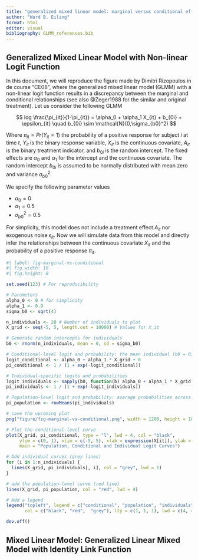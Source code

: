 ```yaml
---
title: "generalized mixed linear model: marginal versus conditional effects"
author: "Ward B. Eiling"
format: html
editor: visual
bibliography: GLMM_references.bib
---
```


## Generalized Mixed Linear Model with Non-linear Logit Function

In this document, we will reproduce the figure made by Dimitri Rizopoulos in de course "CE08", where the generalized mixed linear model (GLMM) with a non-linear logit function results in a discrepancy between the marginal and conditional relationships (see also @Zeger1988 for the similar and original treatment). Let us consider the following GLMM

$$
log \frac{\pi_{it}}{1-\pi_{it}} = \alpha_0 + \alpha_1 X_{it} + b_{0i} + \epsilon_{it} \quad b_{0i} \sim \mathcal{N}(0,\sigma_{b0}^2)
$$

Where $\pi_{it} = Pr(Y_{it} = 1)$ the probability of a positive response for subject $i$ at time $t$, $Y_{it}$ is the binary response variable, $X_{it}$ is the continuous covariate, $A_{it}$ is the binary treatment indicator, and $b_{0i}$ is the random intercept. The fixed effects are $\alpha_0$ and $\alpha_1$ for the intercept and the continuous covariate. The random intercept $b_{0i}$ is assumed to be normally distributed with mean zero and variance $\sigma_{b0}^2$.

We specify the following parameter values

-   $\alpha_0 = 0$
-   $\alpha_1 = 0.5$
-   $\sigma_{b0}^2 = 0.5$

For simplicity, this model does not include a treatment effect $A_{it}$ nor exogenous noise $\epsilon_{it}$. Now we will simulate data from this model and directly infer the relationships between the continuous covariate $X_{it}$ and the probability of a positive response $\pi_{it}$.

```r
#| label: fig-marginal-vs-conditional
#| fig.width: 10
#| fig.height: 8

set.seed(123) # For reproducibility

# Parameters
alpha_0 <- 0 # for simplicity
alpha_1 <- 0.9
sigma_b0 <- sqrt(4)

n_individuals <- 20 # Number of individuals to plot
X_grid <- seq(-5, 5, length.out = 10000) # Values for X_it

# Generate random intercepts for individuals
b0 <- rnorm(n_individuals, mean = 0, sd = sigma_b0)

# Conditional-level logit and probability: the mean individual (b0 = 0)
logit_conditional <- alpha_0 + alpha_1 * X_grid + 0
pi_conditional <- 1 / (1 + exp(-logit_conditional))

# Individual-specific logits and probabilities
logit_individuals <- sapply(b0, function(b) alpha_0 + alpha_1 * X_grid + b)
pi_individuals <- 1 / (1 + exp(-logit_individuals))

# Population-level logit and probability: average probabilities across individuals
pi_population <- rowMeans(pi_individuals)

# save the upcoming plot
png("figure/fig-marginal-vs-conditional.png", width = 1200, height = 1000, res = 150)

# Plot the conditional-level curve
plot(X_grid, pi_conditional, type = "l", lwd = 4, col = "black",
     ylim = c(0, 1), xlim = c(-5, 5), xlab = expression(X[it]), ylab = expression(pi),
     main = "Population, Conditional and Individual Logit Curves")

# Add individual curves (grey lines)
for (i in 1:n_individuals) {
  lines(X_grid, pi_individuals[, i], col = "grey", lwd = 1)
}

# add the population-level curve (red line)
lines(X_grid, pi_population, col = "red", lwd = 4)

# Add a legend
legend("topleft", legend = c("conditional", "population", "individuals"),
       col = c("black", "red",  "grey"), lty = c(1, 1, 1), lwd = c(4, 4, 1))

dev.off()
```

## Mixed Linear Model: Generalized Linear Mixed Model with Identity Link Function

```r

```
